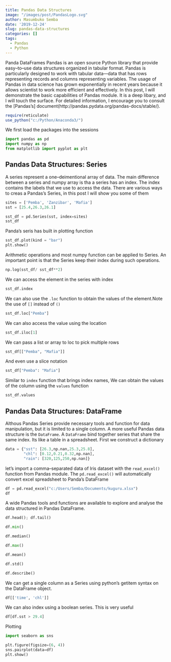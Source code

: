 ```yaml
---
title: Pandas Data Structures
image: "/images/post/PandasLogo.svg"
author: Masumbuko Semba
date: '2019-12-24'
slug: pandas-data-structures
categories: []
tags:
  - Pandas
  - Python
---
```


Panda DataFrames
Pandas is an open source Python library that provide easy--to--use data structures organized in tabular format. Pandas is particularly designed to work with tabular data---data that has rows representing records and columns representing variables. The usage of Pandas in data science has grown exponentially in recent years because it allows scientist to work more efficient and effectively. In this post, I will demonstrate the basic capabilities of Pandas module. It is a deep libary, and I will touch the surface. For detailed information, I encourage you to consult the [Pandas's] document(http://pandas.pydata.org/pandas-docs/stable/). 

```r
require(reticulate)
use_python("c:/Python/Anaconda3/")
```


We first load the packages into the sessions
```python
import pandas as pd
import numpy as np
from matplotlib import pyplot as plt
```

## Pandas Data Structures: Series
A series represent a one--deimentional array of data. The main difference between a series and numpy array is tha a series has an index. The index contains the labels that we use to access the data. There are various ways to creas a Pandas's Series, in this post I will show you some of them

```python
sites = ['Pemba', 'Zanzibar', 'Mafia']
sst = [25.4,26.3,26.1]

sst_df = pd.Series(sst, index=sites)
sst_df
```

Panda's seris has built in plotting function
```python
sst_df.plot(kind = "bar")
plt.show()
```

Arithmetic operations and most numpy function can be applied to Series. An important point is that the Series keep their index during such operations.
```python
np.log(sst_df/ sst_df**2)
```

We can access the element in the series with index
```python
sst_df.index
```

We can also use the `.loc` function to obtain the values of the element.Note the use of `[]` instead of `()`

```python

sst_df.loc["Pemba"]

```

We can also access the  value using the location
```python
sst_df.iloc[1]
```

We can pass a list or array to loc to pick multiple rows
```python
sst_df[["Pemba", "Mafia"]]
```

And even use a slice notation
```python
sst_df["Pemba": "Mafia"]
```

Similar to `index` function that brings index names, We can obtain the values of the column using the `values` function
```python
sst_df.values
```

## Pandas Data Structures: DataFrame
Althous Pandas Series provide necessary tools and function for data manipulation, but it is limited to a single column. A more useful Pandas data structure is the `DataFrame`. A `DataFrame` bind together series that share the same index. Its like a table in a spreadsheet.  First we construct a dictionary
```python

data = {"sst": [26.3,np.nan,25.3,25.8], 
        "chl": [0.12,0.21,0.32,np.nan], 
        "rain": [320,125,250,np.nan]}
```

let's import a comma--separated data of Iris dataset with the `read_excel()` function from Pandas module. The `pd.read_excel()` will automatically convert excel spreadsheet to Panda's DataFrame

```python
df = pd.read_excel("c:/Users/Semba/Documents/kuguru.xlsx")
df
```

A wide Pandas tools and functions are available to explore and analyse the data structured in Pandas DataFrame. 
```python
df.head(); df.tail()
```


```python
df.min()
```

```python
df.median()
```


```python
df.max()
```


```python
df.mean()
```


```python
df.std()
```


```python
df.describe()
```


We can get a single column as a Series using python's getitem syntax on the DataFrame object.
```python
df[['time', 'chl']]
```



We can also index using a boolean series. This is very useful

```python
df[df.sst > 29.4]
```

Plotting
```python

import seaborn as sns

plt.figure(figsize=(6, 4))
sns.pairplot(data=df)
plt.show()
```

